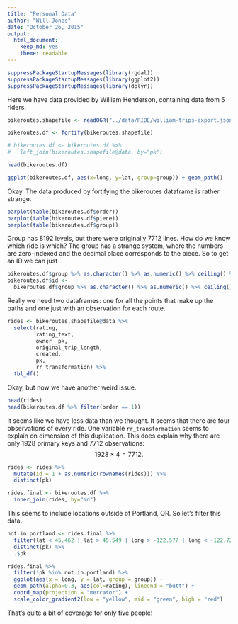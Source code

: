 ```yaml
---
title: "Personal Data"
author: "Will Jones"
date: "October 26, 2015"
output: 
  html_document: 
    keep_md: yes
    theme: readable
---
```


```r
suppressPackageStartupMessages(library(rgdal))
suppressPackageStartupMessages(library(ggplot2))
suppressPackageStartupMessages(library(dplyr))
```

Here we have data provided by William Henderson, containing data from 5 riders.


```r
bikeroutes.shapefile <- readOGR("../data/RIDE/william-trips-export.json", "OGRGeoJSON", p4s="+proj=tmerc +ellps=WGS84")

bikeroutes.df <- fortify(bikeroutes.shapefile)

# bikeroutes.df <- bikeroutes.df %>%
#   left_join(bikeroutes.shapefile@data, by="pk")

head(bikeroutes.df)

ggplot(bikeroutes.df, aes(x=long, y=lat, group=group)) + geom_path()
```

Okay. The data produced by fortifying the bikeroutes dataframe is rather strange.

```r
barplot(table(bikeroutes.df$order))
barplot(table(bikeroutes.df$piece))
barplot(table(bikeroutes.df$group))
```

Group has 8192 levels, but there were originally 7712 lines. How do we know which
ride is which? The group has a strange system, where the numbers are zero-indexed
and the decimal place corresponds to the piece. So to get an ID we can just 

```r
bikeroutes.df$group %>% as.character() %>% as.numeric() %>% ceiling() %>% summary()
bikeroutes.df$id <-
  bikeroutes.df$group %>% as.character() %>% as.numeric() %>% ceiling()
```

Really we need two dataframes: one for all the points that make up the paths
and one just with an observation for each route.

```r
rides <- bikeroutes.shapefile@data %>%
  select(rating,
         rating_text,
         owner__pk,
         original_trip_length,
         created,
         pk,
         rr_transformation) %>%
  tbl_df()
```

Okay, but now we have another weird issue.

```r
head(rides)
head(bikeroutes.df %>% filter(order == 1))
```

It seems like we have less data than we thought. It seems that there are four
observations of every ride. One variable `rr_transformation` seems to explain
on dimension of this duplication. This does explain why there are only 1928
primary keys and 7712 observations:
$$1928 \times 4 = 7712.$$

```r
rides <- rides %>%
  mutate(id = 1 + as.numeric(rownames(rides))) %>%
  distinct(pk)

rides.final <- bikeroutes.df %>%
  inner_join(rides, by="id")
```


This seems to include locations outside of Portland, OR. So let's filter this data.

```r
not.in.portland <- rides.final %>%
  filter(lat < 45.462 | lat > 45.549 | long > -122.577 | long < -122.722) %>%
  distinct(pk) %>%
  .$pk

rides.final %>%
  filter(!pk %in% not.in.portland) %>%
  ggplot(aes(x = long, y = lat, group = group)) +
  geom_path(alpha=0.3, aes(col=rating), lineend = "butt") +
  coord_map(projection = "mercator") + 
  scale_color_gradient2(low = "yellow", mid = "green", high = "red")
```

That's quite a bit of coverage for only five people!
